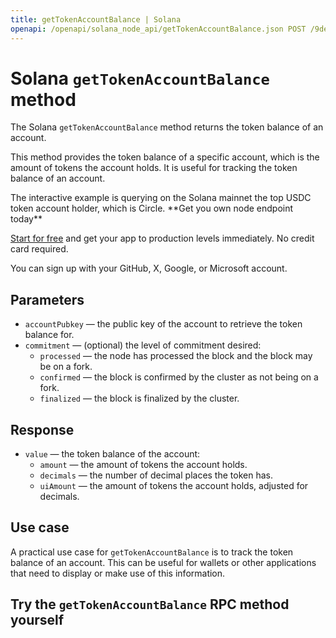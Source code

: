 ---
title: getTokenAccountBalance | Solana
openapi: /openapi/solana_node_api/getTokenAccountBalance.json POST /9de47db917d4f69168e3fed02217d15b
---

# Solana `getTokenAccountBalance` method

The Solana `getTokenAccountBalance` method returns the token balance of an account.

This method provides the token balance of a specific account, which is the amount of tokens the account holds. It is useful for tracking the token balance of an account.

<Note>
The interactive example is querying on the Solana mainnet the top USDC token account holder, which is Circle.
</Note>

<Check>
**Get you own node endpoint today**

[Start for free](https://console.chainstack.com/) and get your app to production levels immediately. No credit card required.

You can sign up with your GitHub, X, Google, or Microsoft account.
</Check>


## Parameters

* `accountPubkey` — the public key of the account to retrieve the token balance for.
* `commitment` — (optional) the level of commitment desired:
  + `processed` — the node has processed the block and the block may be on a fork.
  + `confirmed` — the block is confirmed by the cluster as not being on a fork.
  + `finalized` — the block is finalized by the cluster.

## Response

* `value` — the token balance of the account:
  + `amount` — the amount of tokens the account holds.
  + `decimals` — the number of decimal places the token has.
  + `uiAmount` — the amount of tokens the account holds, adjusted for decimals.

## Use case

A practical use case for `getTokenAccountBalance` is to track the token balance of an account. This can be useful for wallets or other applications that need to display or make use of this information.

## Try the `getTokenAccountBalance` RPC method yourself